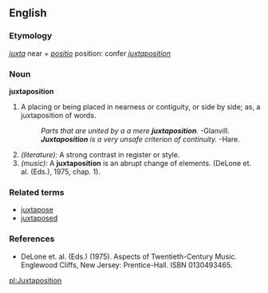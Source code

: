 ==English==

===Etymology===
{{L.}} ''[[juxta]]'' near + ''[[positio]]'' position: confer {{F.}} ''[[juxtaposition]]''

===Noun===
'''juxtaposition'''
# A placing or being placed in nearness or contiguity, or side by side; as, a juxtaposition of words.
#:''Parts that are united by a a mere '''juxtaposition'''.''  -Glanvill.
#:'''''Juxtaposition''' is a very unsafe criterion of continuity.''  -Hare.
# ''(literature):'' A strong contrast in register or style.
# ''(music):'' A '''juxtaposition''' is an abrupt change of elements. (DeLone et. al. (Eds.), 1975, chap. 1).

===Related terms===
*[[juxtapose]]
*[[juxtaposed]]

===References===
*DeLone et. al. (Eds.) (1975). Aspects of Twentieth-Century Music. Englewood Cliffs, New Jersey: Prentice-Hall. ISBN 0130493465.

[[pl:Juxtaposition]]